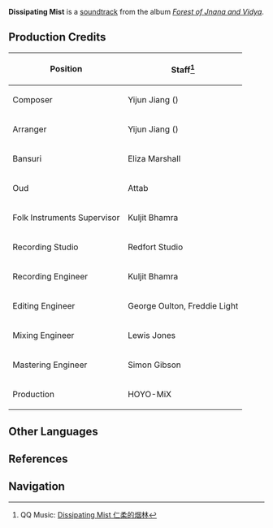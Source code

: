 {{Soundtrack Infobox
|title          =
|image          = Forest of Jnana and Vidya.png
|album          = Forest of Jnana and Vidya
|disc           = 2
|number         = 37
|featured       =
|featured2      =
|featured3      =
|featured_disc  =
|featured_disc2 =
|featured_disc3 =
|youtube_id     = 1rc7LbEIwyA
|spotify_id     = 4HMNK6VPgQZisvXz9paAZd
|played_in      = Apam Woods
|during         = [[Apam Woods]] (Day)
|domain         =
|previous       = Jungle Wanderers
|next           = Dewy Morn in the Forest
}}
'''Dissipating Mist''' is a [[soundtrack]] from the album ''[[Forest of Jnana and Vidya]]''.

==Production Credits==
{| class="wikitable" style="text-align:left; height:0.5em"
! Position
! Staff<ref>QQ Music: [https://y.qq.com/n/ryqq/songDetail/003azjYE4FFpWw Dissipating Mist 仁柔的烟林]</ref>
|-
! Composer
| Yijun Jiang ({{zh|姜以君}})
|-
! Arranger
| Yijun Jiang ({{zh|姜以君}})
|-
! Bansuri
| Eliza Marshall
|-
! Oud
| Attab
|-
! Folk Instruments Supervisor
| Kuljit Bhamra
|-
! Recording Studio
| Redfort Studio
|-
! Recording Engineer
| Kuljit Bhamra
|-
! Editing Engineer
| George Oulton, Freddie Light
|-
! Mixing Engineer
| Lewis Jones
|-
! Mastering Engineer
| Simon Gibson
|-
! Production
| HOYO-MiX
|}
<!--
==Videos==
<gallery hideaddbutton="true" captionalign="center">
</gallery>

==Trivia==
-->
==Other Languages==
{{Other Languages
|en      = Dissipating Mist
|zhs     = 仁柔的烟林
|zhs_rm  = Rénróu de Yānlín
|zht     = 仁柔的煙林
|zht_rm  = Rénróu de Yānlín
|zh_tl   = 
|ja      = 慈しむ煙林
|ja_rm   = Itsukushimu Enrin
|ja_tl   = 
|tr      = 
|tr_tl   = 
|it      = 
|it_tl   = 
}}

==References==
{{Reflist}}

==Navigation==
{{Soundtrack Navbox|Forest of Jnana and Vidya}}